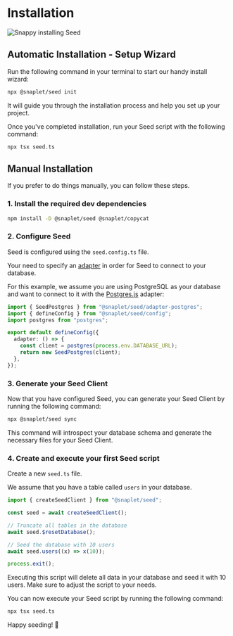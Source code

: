
# Installation

![Snappy installing Seed](/seed/getting-started/installation/docs-image-installation.svg)

## Automatic Installation - Setup Wizard

Run the following command in your terminal to start our handy install wizard:

```bash >_&nbsp;terminal
npx @snaplet/seed init
```

It will guide you through the installation process and help you set up your project. 

Once you've completed installation, run your Seed script with the following command:

```bash >_&nbsp;terminal
npx tsx seed.ts
```

## Manual Installation

If you prefer to do things manually, you can follow these steps.

### 1. Install the required dev dependencies

```bash >_&nbsp;terminal
npm install -D @snaplet/seed @snaplet/copycat
```

### 2. Configure Seed

Seed is configured using the `seed.config.ts` file.

Your need to specify an [adapter](../reference/adapters.mdx) in order for Seed to connect to your database.

For this example, we assume you are using PostgreSQL as your database and want to connect to it with the [Postgres.js](../reference/adapters.mdx#postgresjs) adapter:

```ts seed.config.ts
import { SeedPostgres } from "@snaplet/seed/adapter-postgres";
import { defineConfig } from "@snaplet/seed/config";
import postgres from "postgres";

export default defineConfig({
  adapter: () => {
    const client = postgres(process.env.DATABASE_URL);
    return new SeedPostgres(client);
  },
});
```

### 3. Generate your Seed Client

Now that you have configured Seed, you can generate your Seed Client by running the following command:

```bash >_&nbsp;terminal
npx @snaplet/seed sync
```

This command will introspect your database schema and generate the necessary files for your Seed Client.

### 4. Create and execute your first Seed script

Create a new `seed.ts` file.

We assume that you have a table called `users` in your database.

```ts seed.ts
import { createSeedClient } from "@snaplet/seed";

const seed = await createSeedClient();

// Truncate all tables in the database
await seed.$resetDatabase();

// Seed the database with 10 users
await seed.users((x) => x(10));

process.exit();
```

<Callout type="warning" emoji="⚠️">
  Executing this script will delete all data in your database and seed it with 10 users. Make sure to adjust the script to your needs.
</Callout>

You can now execute your Seed script by running the following command:

```bash >_&nbsp;terminal
npx tsx seed.ts
```

Happy seeding! 🌱
